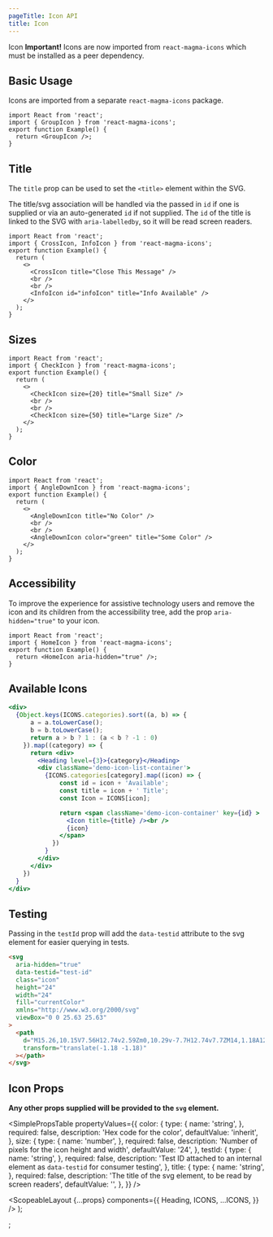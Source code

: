 ```yaml
---
pageTitle: Icon API
title: Icon
---
```




<DocsHeading type="api">Icon</DocsHeading>
<Alert variant="warning">
  <strong>Important!</strong> Icons are now imported from `react-magma-icons`
  which must be installed as a peer dependency.
</Alert>

## Basic Usage

Icons are imported from a separate `react-magma-icons` package.

```tsx codesandbox=magma
import React from 'react';
import { GroupIcon } from 'react-magma-icons';
export function Example() {
  return <GroupIcon />;
}
```

## Title

The `title` prop can be used to set the `<title>` element within the SVG.

The title/svg association will be handled via the passed in `id` if one is supplied or via an auto-generated `id` if not supplied. The `id` of the title is linked to the SVG with `aria-labelledby`,
so it will be read screen readers.

```tsx codesandbox=magma
import React from 'react';
import { CrossIcon, InfoIcon } from 'react-magma-icons';
export function Example() {
  return (
    <>
      <CrossIcon title="Close This Message" />
      <br />
      <br />
      <InfoIcon id="infoIcon" title="Info Available" />
    </>
  );
}
```

## Sizes

```tsx codesandbox=magma
import React from 'react';
import { CheckIcon } from 'react-magma-icons';
export function Example() {
  return (
    <>
      <CheckIcon size={20} title="Small Size" />
      <br />
      <br />
      <CheckIcon size={50} title="Large Size" />
    </>
  );
}
```

## Color

```tsx codesandbox=magma
import React from 'react';
import { AngleDownIcon } from 'react-magma-icons';
export function Example() {
  return (
    <>
      <AngleDownIcon title="No Color" />
      <br />
      <br />
      <AngleDownIcon color="green" title="Some Color" />
    </>
  );
}
```

## Accessibility

To improve the experience for assistive technology users and remove the icon and its children from the accessibility tree, add the prop `aria-hidden="true"` to your icon.

```tsx codesandbox=magma
import React from 'react';
import { HomeIcon } from 'react-magma-icons';
export function Example() {
  return <HomeIcon aria-hidden="true" />;
}
```

## Available Icons

```.jsx hideCode
<div>
  {Object.keys(ICONS.categories).sort((a, b) => {
      a = a.toLowerCase();
      b = b.toLowerCase();
      return a > b ? 1 : (a < b ? -1 : 0)
    }).map((category) => {
      return <div>
        <Heading level={3}>{category}</Heading>
        <div className='demo-icon-list-container'>
          {ICONS.categories[category].map((icon) => {
              const id = icon + 'Available';
              const title = icon + ' Title';
              const Icon = ICONS[icon];

              return <span className='demo-icon-container' key={id} >
                <Icon title={title} /><br />
                {icon}
              </span>
            })
          }
        </div>
      </div>
    })
  }
</div>
```

## Testing

Passing in the `testId` prop will add the `data-testid` attribute to the svg element for easier querying in tests.

```html
<svg
  aria-hidden="true"
  data-testid="test-id"
  class="icon"
  height="24"
  width="24"
  fill="currentColor"
  xmlns="http://www.w3.org/2000/svg"
  viewBox="0 0 25.63 25.63"
>
  <path
    d="M15.26,10.15V7.56H12.74v2.59Zm0,10.29v-7.7H12.74v7.7ZM14,1.18A12.82,12.82,0,1,1,1.18,14,12.79,12.79,0,0,1,14,1.18Z"
    transform="translate(-1.18 -1.18)"
  ></path>
</svg>
```

## Icon Props

**Any other props supplied will be provided to the `svg` element.**

<SimplePropsTable
  propertyValues={{
    color: {
      type: {
        name: 'string',
      },
      required: false,
      description: 'Hex code for the color',
      defaultValue: 'inherit',
    },
    size: {
      type: {
        name: 'number',
      },
      required: false,
      description: 'Number of pixels for the icon height and width',
      defaultValue: '24',
    },
    testId: {
      type: {
        name: 'string',
      },
      required: false,
      description:
        'Test ID attached to an internal element as `data-testid` for consumer testing',
    },
    title: {
      type: {
        name: 'string',
      },
      required: false,
      description: 'The title of the svg element, to be read by screen readers',
      defaultValue: '',
    },
  }}
/>

  <ScopeableLayout
    {...props}
    components={{
      Heading,
      ICONS,
      ...ICONS,
    }}
  />
);

;
